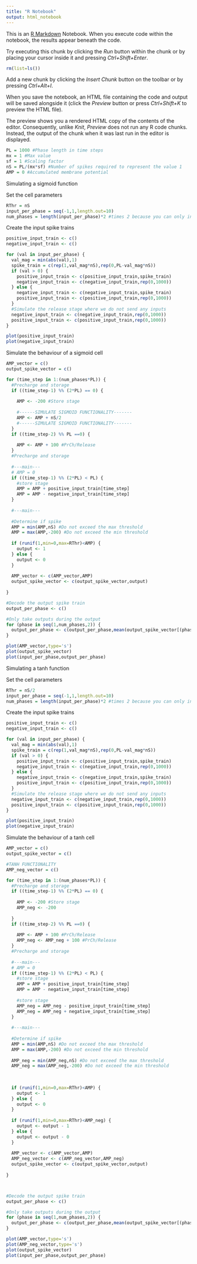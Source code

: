```yaml
---
title: "R Notebook"
output: html_notebook
---
```


This is an [R Markdown](http://rmarkdown.rstudio.com) Notebook. When you execute code within the notebook, the results appear beneath the code. 

Try executing this chunk by clicking the *Run* button within the chunk or by placing your cursor inside it and pressing *Ctrl+Shift+Enter*. 

```r
rm(list=ls())
```

Add a new chunk by clicking the *Insert Chunk* button on the toolbar or by pressing *Ctrl+Alt+I*.

When you save the notebook, an HTML file containing the code and output will be saved alongside it (click the *Preview* button or press *Ctrl+Shift+K* to preview the HTML file).

The preview shows you a rendered HTML copy of the contents of the editor. Consequently, unlike *Knit*, *Preview* does not run any R code chunks. Instead, the output of the chunk when it was last run in the editor is displayed.

```r
PL = 1000 #Phase length in time steps
mx = 1 #Max value
sf = 1 #Scaling factor
nS = PL/(mx*sf) #Number of spikes required to represent the value 1
AMP = 0 #Accumulated membrane potential
```

Simulating a sigmoid function

Set the cell parameters
```r
RThr = nS
input_per_phase = seq(-1,1,length.out=10)
num_phases = length(input_per_phase)*2 #times 2 because you can only input every other phase (store and release)
```


Create the input spike trains
```r
positive_input_train <- c()
negative_input_train <- c()

for (val in input_per_phase) {
  val_mag = min(abs(val),1)
  spike_train = c(rep(1,val_mag*nS),rep(0,PL-val_mag*nS))
  if (val > 0) {
    positive_input_train <- c(positive_input_train,spike_train)
    negative_input_train <- c(negative_input_train,rep(0,1000))
  } else {
    negative_input_train <- c(negative_input_train,spike_train)
    positive_input_train <- c(positive_input_train,rep(0,1000))
  }
  #Simulate the release stage where we do not send any inputs
  negative_input_train <- c(negative_input_train,rep(0,1000))
  positive_input_train <- c(positive_input_train,rep(0,1000))
}

plot(positive_input_train)
plot(negative_input_train)
```



Simulate the behaviour of a sigmoid cell

```r
AMP_vector = c()
output_spike_vector = c()

for (time_step in 1:(num_phases*PL)) {
  #Precharge and storage
  if ((time_step-1) %% (2*PL) == 0) {
    
    AMP <- -200 #Store stage
    
    #------SIMULATE SIGMOID FUNCTIONALITY-------
    AMP <- AMP + nS/2
    #------SIMULATE SIGMOID FUNCTIONALITY-------
  }
  if ((time_step-2) %% PL ==0) {
    
    AMP <- AMP + 100 #PrCh/Release
  }
  #Precharge and storage
  
  #---main---
  # AMP = 0
  if ((time_step-1) %% (2*PL) < PL) {
    #store stage
    AMP = AMP + positive_input_train[time_step]
    AMP = AMP - negative_input_train[time_step]
  }
  
  #---main---
  
  #Determine if spike
  AMP = min(AMP,nS) #Do not exceed the max threshold
  AMP = max(AMP,-200) #Do not exceed the min threshold
  
  if (runif(1,min=0,max=RThr)<AMP) {
    output <- 1
  } else {
    output <- 0
  }
  
  AMP_vector <- c(AMP_vector,AMP)
  output_spike_vector <- c(output_spike_vector,output)
  
}

#Decode the output spike train
output_per_phase <- c()

#Only take outputs during the output
for (phase in seq(1,num_phases,2)) {
  output_per_phase <- c(output_per_phase,mean(output_spike_vector[(phase*PL):((phase+1)*PL)]))
}

plot(AMP_vector,type='s')
plot(output_spike_vector)
plot(input_per_phase,output_per_phase)
```


















Simulating a tanh function

Set the cell parameters
```r
RThr = nS/2
input_per_phase = seq(-1,1,length.out=10)
num_phases = length(input_per_phase)*2 #times 2 because you can only input every other phase (store and release)
```


Create the input spike trains
```r
positive_input_train <- c()
negative_input_train <- c()

for (val in input_per_phase) {
  val_mag = min(abs(val),1)
  spike_train = c(rep(1,val_mag*nS),rep(0,PL-val_mag*nS))
  if (val > 0) {
    positive_input_train <- c(positive_input_train,spike_train)
    negative_input_train <- c(negative_input_train,rep(0,1000))
  } else {
    negative_input_train <- c(negative_input_train,spike_train)
    positive_input_train <- c(positive_input_train,rep(0,1000))
  }
  #Simulate the release stage where we do not send any inputs
  negative_input_train <- c(negative_input_train,rep(0,1000))
  positive_input_train <- c(positive_input_train,rep(0,1000))
}

plot(positive_input_train)
plot(negative_input_train)
```



Simulate the behaviour of a tanh cell

```r
AMP_vector = c()
output_spike_vector = c()

#TANH FUNCTIONALITY
AMP_neg_vector = c()

for (time_step in 1:(num_phases*PL)) {
  #Precharge and storage
  if ((time_step-1) %% (2*PL) == 0) {
    
    AMP <- -200 #Store stage
    AMP_neg <- -200
    
  }
  if ((time_step-2) %% PL ==0) {
    
    AMP <- AMP + 100 #PrCh/Release
    AMP_neg <- AMP_neg + 100 #PrCh/Release
  }
  #Precharge and storage
  
  #---main---
  # AMP = 0
  if ((time_step-1) %% (2*PL) < PL) {
    #store stage
    AMP = AMP + positive_input_train[time_step]
    AMP = AMP - negative_input_train[time_step]
    
    #store stage
    AMP_neg = AMP_neg - positive_input_train[time_step]
    AMP_neg = AMP_neg + negative_input_train[time_step]
  }
  
  #---main---
  
  #Determine if spike
  AMP = min(AMP,nS) #Do not exceed the max threshold
  AMP = max(AMP,-200) #Do not exceed the min threshold
  
  AMP_neg = min(AMP_neg,nS) #Do not exceed the max threshold
  AMP_neg = max(AMP_neg,-200) #Do not exceed the min threshold
  
  
  
  if (runif(1,min=0,max=RThr)<AMP) {
    output <- 1
  } else {
    output <- 0
  }
  
  if (runif(1,min=0,max=RThr)<AMP_neg) {
    output <- output - 1
  } else {
    output <- output - 0
  }
  
  AMP_vector <- c(AMP_vector,AMP)
  AMP_neg_vector <- c(AMP_neg_vector,AMP_neg)
  output_spike_vector <- c(output_spike_vector,output)
  
}



#Decode the output spike train
output_per_phase <- c()

#Only take outputs during the output
for (phase in seq(1,num_phases,2)) {
  output_per_phase <- c(output_per_phase,mean(output_spike_vector[(phase*PL):((phase+1)*PL)]))
}

plot(AMP_vector,type='s')
plot(AMP_neg_vector,type='s')
plot(output_spike_vector)
plot(input_per_phase,output_per_phase)
```

